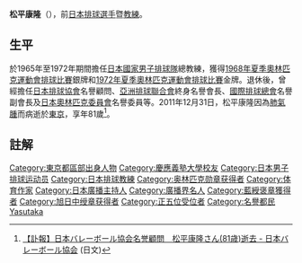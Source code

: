 {{Japanese
| japanese = 松平 康隆
| kana = まつだいら やすたか
| romaji = Matsudaira Yasutaka
}}

'''松平康隆'''（{{bd|1930年|1月22日|2011年|12月31日|Matsudaira Yasutaka}}），前[[日本|日本]][[排球|排球]][[選手|選手]]暨[[教練|教練]]。

==生平==
於1965年至1972年期間擔任[[日本國家男子排球隊|日本國家男子排球隊]]總教練，獲得[[1968年夏季奧林匹克運動會排球比賽|1968年夏季奧林匹克運動會排球比賽]]銀牌和[[1972年夏季奧林匹克運動會排球比賽|1972年夏季奧林匹克運動會排球比賽]]金牌。退休後，曾經擔任[[日本排球協會|日本排球協會]]名譽顧問、[[亞洲排球聯合會|亞洲排球聯合會]]終身名譽會長、[[國際排球總會|國際排球總會]]名譽副會長及[[日本奧林匹克委員會|日本奧林匹克委員會]]名譽委員等。2011年12月31日，松平康隆因為[[肺氣腫|肺氣腫]]而病逝於[[東京|東京]]，享年81歲<ref>[http://www.jva.or.jp/news/20120105.html 【訃報】日本バレーボール協会名誉顧問　松平康隆さん(81歳)逝去 - 日本バレーボール協会] {{Wayback|url=http://www.jva.or.jp/news/20120105.html |date=20121123191006 }}(日文)</ref>。

==註解==
{{Reflist}}

{{normdaten}}
{{DEFAULTSORT:Matsudaira Yasutaka}}
[[Category:東京都區部出身人物|Category:東京都區部出身人物]]
[[Category:慶應義塾大學校友|Category:慶應義塾大學校友]]
[[Category:日本男子排球运动员|Category:日本男子排球运动员]]
[[Category:日本排球教練|Category:日本排球教練]]
[[Category:奥林匹克勋章获得者|Category:奥林匹克勋章获得者]]
[[Category:体育作家|Category:体育作家]]
[[Category:日本廣播主持人|Category:日本廣播主持人]]
[[Category:廣播界名人|Category:廣播界名人]]
[[Category:藍綬褒章獲得者|Category:藍綬褒章獲得者]]
[[Category:旭日中绶章获得者|Category:旭日中绶章获得者]]
[[Category:正五位受位者|Category:正五位受位者]]
[[Category:名譽都民|Category:名譽都民]]
[[Category:松平氏|Yasutaka]]
{{Japan-sport-bio-stub}}